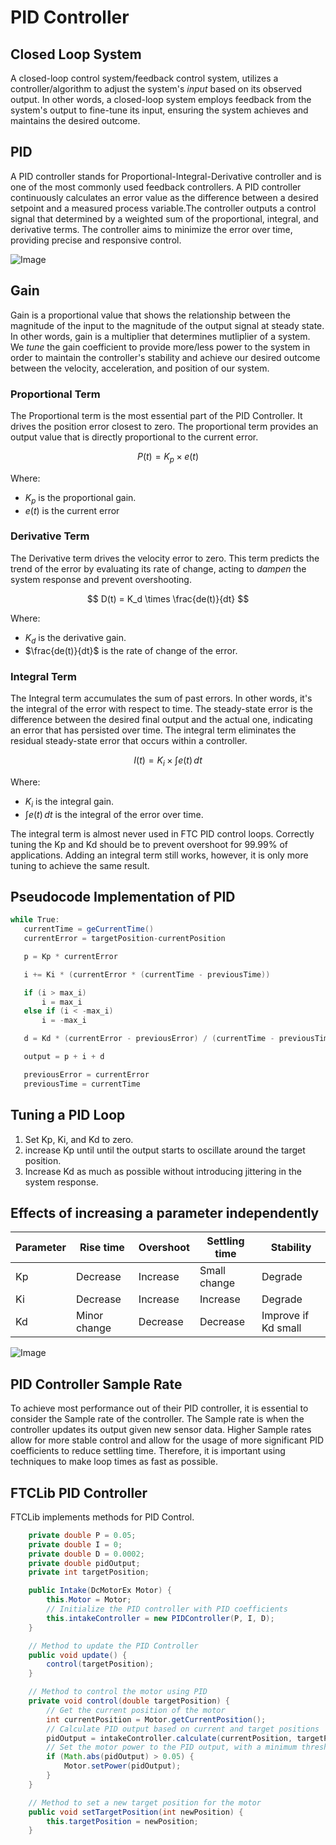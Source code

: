
# PID Controller

## Closed Loop System

A closed-loop control system/feedback control system, utilizes a controller/algorithm to adjust the system's _input_ based on its observed output. In other words, a closed-loop system employs feedback from the system's output to fine-tune its input, ensuring the system achieves and maintains the desired outcome.

## PID

A PID controller stands for Proportional-Integral-Derivative controller and is one of the most commonly used feedback controllers. A PID controller continuously calculates an error value as the difference between a desired setpoint and a measured process variable.The controller outputs a control signal that determined by a weighted sum of the proportional, integral, and derivative terms. The controller aims to minimize the error over time, providing precise and responsive control.

![Image](/assets/ftc_pid.png)

## Gain

Gain is a proportional value that shows the relationship between the magnitude of the input to the magnitude of the output signal at steady state. In other words, gain is a multiplier that determines mutliplier of a system. We _tune_ the gain coefficient to provide more/less power to the system in order to maintain the controller's stability and achieve our desired outcome between the velocity, acceleration, and position of our system.

### Proportional Term

The Proportional term is the most essential part of the PID Controller. It drives the position error closest to zero. The proportional term provides an output value that is directly proportional to the current error.

$$
P(t) = K_p \times e(t)
$$

Where:

- $K_p$ is the proportional gain.
- $e(t)$ is the current error

### Derivative Term

The Derivative term drives the velocity error to zero. This term predicts the trend of the error by evaluating its rate of change, acting to _dampen_ the system response and prevent overshooting.

$$
D(t) = K_d \times \frac{de(t)}{dt}
$$

Where:

- $K_d$ is the derivative gain.
- $\frac{de(t)}{dt}$ is the rate of change of the error.

### Integral Term

The Integral term accumulates the sum of past errors. In other words, it's the integral of the error with respect to time. The steady-state error is the difference between the desired final output and the actual one, indicating an error that has persisted over time. The integral term eliminates the residual steady-state error that occurs within a controller.

$$
I(t) = K_i \times \int e(t) \, dt
$$

Where:

- $K_i$ is the integral gain.
- $\int e(t) \, dt$ is the integral of the error over time.

<Callout type="warning" emoji="⚠️">
  The integral term is almost never used in FTC PID control loops. Correctly
  tuning the Kp and Kd should be to prevent overshoot for 99.99% of
  applications. Adding an integral term still works, however, it is only more
  tuning to achieve the same result.
</Callout>

## Pseudocode Implementation of PID

```java
while True:
   currentTime = geCurrentTime()
   currentError = targetPosition-currentPosition

   p = Kp * currentError

   i += Ki * (currentError * (currentTime - previousTime))

   if (i > max_i)
       i = max_i
   else if (i < -max_i)
       i = -max_i

   d = Kd * (currentError - previousError) / (currentTime - previousTime)

   output = p + i + d

   previousError = currentError
   previousTime = currentTime
```

## Tuning a PID Loop

1. Set Kp, Ki, and Kd to zero.
2. increase Kp until until the output starts to oscillate around the target position.
3. Increase Kd as much as possible without introducing jittering in the system response.

## Effects of increasing a parameter independently

| Parameter | Rise time    | Overshoot | Settling time | Stability           |
| --------- | ------------ | --------- | ------------- | ------------------- |
| Kp        | Decrease     | Increase  | Small change  | Degrade             |
| Ki        | Decrease     | Increase  | Increase      | Degrade             |
| Kd        | Minor change | Decrease  | Decrease      | Improve if Kd small |

![Image](/assets/pid_gif.png)

## PID Controller Sample Rate

To achieve most performance out of their PID controller, it is essential to consider the Sample rate of the controller. The Sample rate is when the controller updates its output given new sensor data. Higher Sample rates allow for more stable control and allow for the usage of more significant PID coefficients to reduce settling time. Therefore, it is important using techniques to make loop times as fast as possible.

## FTCLib PID Controller

FTCLib implements methods for PID Control.

```java
    private double P = 0.05;
    private double I = 0;
    private double D = 0.0002;
    private double pidOutput;
    private int targetPosition;

    public Intake(DcMotorEx Motor) {
        this.Motor = Motor;
        // Initialize the PID controller with PID coefficients
        this.intakeController = new PIDController(P, I, D);
    }

    // Method to update the PID Controller
    public void update() {
        control(targetPosition);
    }

    // Method to control the motor using PID
    private void control(double targetPosition) {
        // Get the current position of the motor
        int currentPosition = Motor.getCurrentPosition();
        // Calculate PID output based on current and target positions
        pidOutput = intakeController.calculate(currentPosition, targetPosition);
        // Set the motor power to the PID output, with a minimum threshold to overcome stiction
        if (Math.abs(pidOutput) > 0.05) {
            Motor.setPower(pidOutput);
        }
    }

    // Method to set a new target position for the motor
    public void setTargetPosition(int newPosition) {
        this.targetPosition = newPosition;
    }
```
